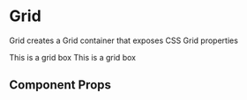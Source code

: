 
<Meta title="Components/Grid" component={Grid} />

# Grid

Grid creates a Grid container that exposes CSS Grid properties

<Preview withToolbar>
  <Story name="grid">
    <Grid gridTemplateColumns="1fr 2fr" gridColumnGap={16}>
      <Box bg="text.primary" p={3} mb={4}>
        <Text variant="body" color="text.inverse">
          This is a grid box
        </Text>
      </Box>
      <Box bg="text.primary" p={3} mb={4}>
        <Text variant="body" color="text.inverse">
          This is a grid box
        </Text>
      </Box>
    </Grid>
  </Story>
</Preview>

## Component Props

<Props of={Grid} />
